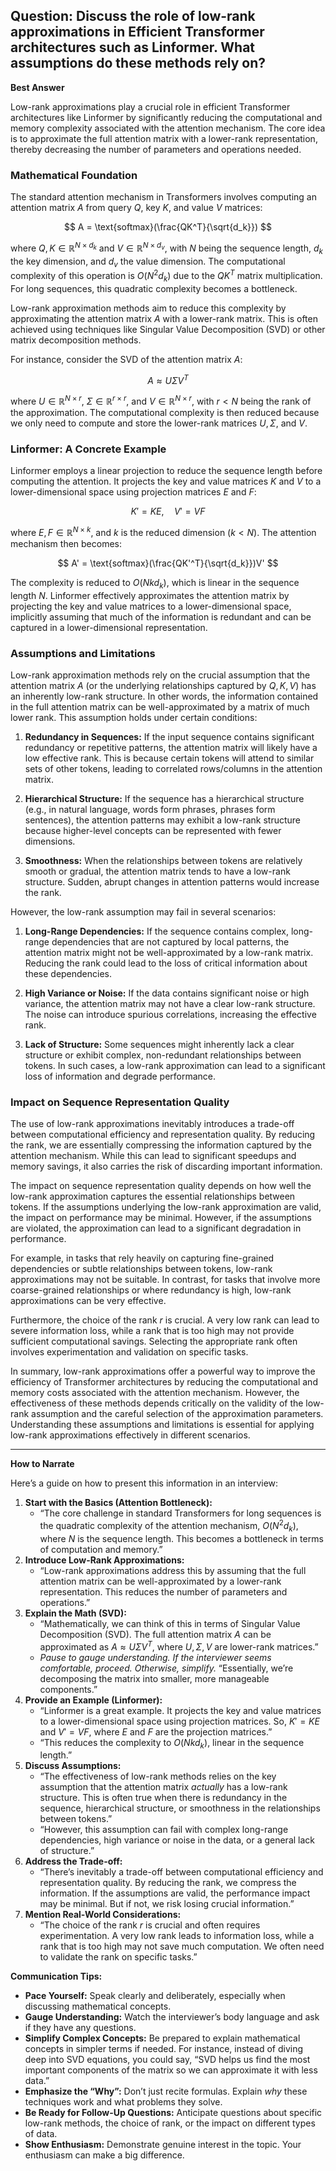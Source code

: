 ## Question: Discuss the role of low-rank approximations in Efficient Transformer architectures such as Linformer. What assumptions do these methods rely on?

**Best Answer**

Low-rank approximations play a crucial role in efficient Transformer architectures like Linformer by significantly reducing the computational and memory complexity associated with the attention mechanism. The core idea is to approximate the full attention matrix with a lower-rank representation, thereby decreasing the number of parameters and operations needed.

### Mathematical Foundation

The standard attention mechanism in Transformers involves computing an attention matrix $A$ from query $Q$, key $K$, and value $V$ matrices:

$$
A = \text{softmax}(\frac{QK^T}{\sqrt{d_k}})
$$

where $Q, K \in \mathbb{R}^{N \times d_k}$ and $V \in \mathbb{R}^{N \times d_v}$, with $N$ being the sequence length, $d_k$ the key dimension, and $d_v$ the value dimension. The computational complexity of this operation is $O(N^2d_k)$ due to the $QK^T$ matrix multiplication. For long sequences, this quadratic complexity becomes a bottleneck.

Low-rank approximation methods aim to reduce this complexity by approximating the attention matrix $A$ with a lower-rank matrix. This is often achieved using techniques like Singular Value Decomposition (SVD) or other matrix decomposition methods.

For instance, consider the SVD of the attention matrix $A$:

$$
A \approx U \Sigma V^T
$$

where $U \in \mathbb{R}^{N \times r}$, $\Sigma \in \mathbb{R}^{r \times r}$, and $V \in \mathbb{R}^{N \times r}$, with $r < N$ being the rank of the approximation. The computational complexity is then reduced because we only need to compute and store the lower-rank matrices $U, \Sigma,$ and $V$.

### Linformer: A Concrete Example

Linformer employs a linear projection to reduce the sequence length before computing the attention. It projects the key and value matrices $K$ and $V$ to a lower-dimensional space using projection matrices $E$ and $F$:

$$
K' = KE, \quad V' = VF
$$

where $E, F \in \mathbb{R}^{N \times k}$, and $k$ is the reduced dimension ($k < N$).  The attention mechanism then becomes:

$$
A' = \text{softmax}(\frac{QK'^T}{\sqrt{d_k}})V'
$$

The complexity is reduced to $O(Nk d_k)$, which is linear in the sequence length $N$. Linformer effectively approximates the attention matrix by projecting the key and value matrices to a lower-dimensional space, implicitly assuming that much of the information is redundant and can be captured in a lower-dimensional representation.

### Assumptions and Limitations

Low-rank approximation methods rely on the crucial assumption that the attention matrix $A$ (or the underlying relationships captured by $Q, K, V$) has an inherently low-rank structure.  In other words, the information contained in the full attention matrix can be well-approximated by a matrix of much lower rank. This assumption holds under certain conditions:

1.  **Redundancy in Sequences:** If the input sequence contains significant redundancy or repetitive patterns, the attention matrix will likely have a low effective rank. This is because certain tokens will attend to similar sets of other tokens, leading to correlated rows/columns in the attention matrix.

2.  **Hierarchical Structure:** If the sequence has a hierarchical structure (e.g., in natural language, words form phrases, phrases form sentences), the attention patterns may exhibit a low-rank structure because higher-level concepts can be represented with fewer dimensions.

3.  **Smoothness:** When the relationships between tokens are relatively smooth or gradual, the attention matrix tends to have a low-rank structure.  Sudden, abrupt changes in attention patterns would increase the rank.

However, the low-rank assumption may fail in several scenarios:

1.  **Long-Range Dependencies:** If the sequence contains complex, long-range dependencies that are not captured by local patterns, the attention matrix might not be well-approximated by a low-rank matrix. Reducing the rank could lead to the loss of critical information about these dependencies.

2.  **High Variance or Noise:** If the data contains significant noise or high variance, the attention matrix may not have a clear low-rank structure. The noise can introduce spurious correlations, increasing the effective rank.

3.  **Lack of Structure:** Some sequences might inherently lack a clear structure or exhibit complex, non-redundant relationships between tokens. In such cases, a low-rank approximation can lead to a significant loss of information and degrade performance.

### Impact on Sequence Representation Quality

The use of low-rank approximations inevitably introduces a trade-off between computational efficiency and representation quality. By reducing the rank, we are essentially compressing the information captured by the attention mechanism. While this can lead to significant speedups and memory savings, it also carries the risk of discarding important information.

The impact on sequence representation quality depends on how well the low-rank approximation captures the essential relationships between tokens. If the assumptions underlying the low-rank approximation are valid, the impact on performance may be minimal. However, if the assumptions are violated, the approximation can lead to a significant degradation in performance.

For example, in tasks that rely heavily on capturing fine-grained dependencies or subtle relationships between tokens, low-rank approximations may not be suitable. In contrast, for tasks that involve more coarse-grained relationships or where redundancy is high, low-rank approximations can be very effective.

Furthermore, the choice of the rank $r$ is crucial. A very low rank can lead to severe information loss, while a rank that is too high may not provide sufficient computational savings. Selecting the appropriate rank often involves experimentation and validation on specific tasks.

In summary, low-rank approximations offer a powerful way to improve the efficiency of Transformer architectures by reducing the computational and memory costs associated with the attention mechanism. However, the effectiveness of these methods depends critically on the validity of the low-rank assumption and the careful selection of the approximation parameters. Understanding these assumptions and limitations is essential for applying low-rank approximations effectively in different scenarios.

---
**How to Narrate**

Here's a guide on how to present this information in an interview:

1.  **Start with the Basics (Attention Bottleneck):**
    *   "The core challenge in standard Transformers for long sequences is the quadratic complexity of the attention mechanism, $O(N^2d_k)$, where $N$ is the sequence length. This becomes a bottleneck in terms of computation and memory."

2.  **Introduce Low-Rank Approximations:**
    *   "Low-rank approximations address this by assuming that the full attention matrix can be well-approximated by a lower-rank representation. This reduces the number of parameters and operations."

3.  **Explain the Math (SVD):**
    *   "Mathematically, we can think of this in terms of Singular Value Decomposition (SVD). The full attention matrix $A$ can be approximated as $A \approx U \Sigma V^T$, where $U, \Sigma, V$ are lower-rank matrices."
    *   *Pause to gauge understanding. If the interviewer seems comfortable, proceed. Otherwise, simplify.* "Essentially, we're decomposing the matrix into smaller, more manageable components."

4.  **Provide an Example (Linformer):**
    *   "Linformer is a great example. It projects the key and value matrices to a lower-dimensional space using projection matrices. So, $K' = KE$ and $V' = VF$, where $E$ and $F$ are the projection matrices."
    *   "This reduces the complexity to $O(Nkd_k)$, linear in the sequence length."

5.  **Discuss Assumptions:**
    *   "The effectiveness of low-rank methods relies on the key assumption that the attention matrix *actually* has a low-rank structure. This is often true when there is redundancy in the sequence, hierarchical structure, or smoothness in the relationships between tokens."
    *   "However, this assumption can fail with complex long-range dependencies, high variance or noise in the data, or a general lack of structure."

6.  **Address the Trade-off:**
    *   "There's inevitably a trade-off between computational efficiency and representation quality. By reducing the rank, we compress the information. If the assumptions are valid, the performance impact may be minimal. But if not, we risk losing crucial information."

7.  **Mention Real-World Considerations:**
    *   "The choice of the rank *r* is crucial and often requires experimentation. A very low rank leads to information loss, while a rank that is too high may not save much computation. We often need to validate the rank on specific tasks."

**Communication Tips:**

*   **Pace Yourself:** Speak clearly and deliberately, especially when discussing mathematical concepts.
*   **Gauge Understanding:** Watch the interviewer's body language and ask if they have any questions.
*   **Simplify Complex Concepts:** Be prepared to explain mathematical concepts in simpler terms if needed. For instance, instead of diving deep into SVD equations, you could say, "SVD helps us find the most important components of the matrix so we can approximate it with less data."
*   **Emphasize the "Why":** Don't just recite formulas. Explain *why* these techniques work and what problems they solve.
*   **Be Ready for Follow-Up Questions:** Anticipate questions about specific low-rank methods, the choice of rank, or the impact on different types of data.
*   **Show Enthusiasm:** Demonstrate genuine interest in the topic. Your enthusiasm can make a big difference.
